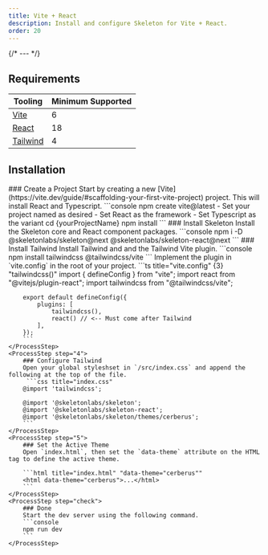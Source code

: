 ```yaml
---
title: Vite + React
description: Install and configure Skeleton for Vite + React.
order: 20
---
```



{/* --- */}

## Requirements

| Tooling                              | Minimum Supported |
| ------------------------------------ | ----------------- |
| [Vite](https://vite.dev/)            | 6                 |
| [React](https://react.dev/)          | 18                |
| [Tailwind](https://tailwindcss.com/) | 4                 |

## Installation

<Process>
    <ProcessStep step="1">
        ### Create a Project
        Start by creating a new [Vite](https://vite.dev/guide/#scaffolding-your-first-vite-project) project. This will install React and Typescript.
        ```console
		npm create vite@latest
			- Set your project named as desired
			- Set React as the framework
			- Set Typescript as the variant
		cd {yourProjectName}
		npm install
        ```
    </ProcessStep>
    <ProcessStep step="2">
       ### Install Skeleton
        Install the Skeleton core and React component packages.
        ```console
        npm i -D @skeletonlabs/skeleton@next @skeletonlabs/skeleton-react@next
        ```
    </ProcessStep>
    <ProcessStep step="3">
        ### Install Tailwind
        Install Tailwind and and the Tailwind Vite plugin.
        ```console
        npm install tailwindcss @tailwindcss/vite
        ```
		Implement the plugin in `vite.config` in the root of your project.
		```ts title="vite.config" {3} "tailwindcss()"
		import { defineConfig } from "vite";
		import react from "@vitejs/plugin-react";
		import tailwindcss from "@tailwindcss/vite";

    	export default defineConfig({
    		plugins: [
    			tailwindcss(),
    			react() // <-- Must come after Tailwind
    		],
    	});
    	```
    </ProcessStep>
    <ProcessStep step="4">
        ### Configure Tailwind
       	Open your global styleshset in `/src/index.css` and append the following at the top of the file.
         ```css title="index.css"
        @import 'tailwindcss';

        @import '@skeletonlabs/skeleton';
        @import '@skeletonlabs/skeleton-react';
        @import '@skeletonlabs/skeleton/themes/cerberus';
        ```
    </ProcessStep>
    <ProcessStep step="5">
        ### Set the Active Theme
        Open `index.html`, then set the `data-theme` attribute on the HTML tag to define the active theme.

        ```html title="index.html" "data-theme="cerberus""
        <html data-theme="cerberus">...</html>
        ```
    </ProcessStep>
    <ProcessStep step="check">
        ### Done
        Start the dev server using the following command.
    	```console
        npm run dev
        ```
    </ProcessStep>

</Process>
